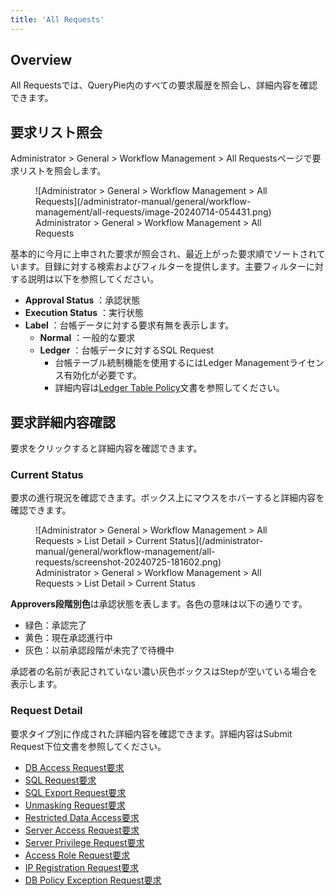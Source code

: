 ```yaml
---
title: 'All Requests'
---
```



## Overview

All Requestsでは、QueryPie内のすべての要求履歴を照会し、詳細内容を確認できます。


## 要求リスト照会

Administrator &gt; General &gt; Workflow Management &gt; All Requestsページで要求リストを照会します。

<figure data-layout="center" data-align="center">
![Administrator &gt; General &gt; Workflow Management &gt; All Requests](/administrator-manual/general/workflow-management/all-requests/image-20240714-054431.png)
<figcaption>
Administrator &gt; General &gt; Workflow Management &gt; All Requests
</figcaption>
</figure>

基本的に今月に上申された要求が照会され、最近上がった要求順でソートされています。目録に対する検索およびフィルターを提供します。主要フィルターに対する説明は以下を参照してください。

*  **Approval Status** ：承認状態
*  **Execution Status**  ：実行状態
*  **Label**  ：台帳データに対する要求有無を表示します。
    *  **Normal**  ：一般的な要求
    *  **Ledger**  ：台帳データに対するSQL Request
        * 台帳テーブル統制機能を使用するにはLedger Managementライセンス有効化が必要です。
        * 詳細内容は[Ledger Table Policy](../../databases/ledger-management/ledger-table-policy)文書を参照してください。


## 要求詳細内容確認

要求をクリックすると詳細内容を確認できます。

### Current Status

要求の進行現況を確認できます。ボックス上にマウスをホバーすると詳細内容を確認できます。

<figure data-layout="center" data-align="center">
![Administrator &gt; General &gt; Workflow Management &gt; All Requests > List Detail > Current Status](/administrator-manual/general/workflow-management/all-requests/screenshot-20240725-181602.png)
<figcaption>
Administrator &gt; General &gt; Workflow Management &gt; All Requests > List Detail > Current Status
</figcaption>
</figure>

**Approvers段階別色**は承認状態を表します。各色の意味は以下の通りです。

* 緑色：承認完了
* 黄色：現在承認進行中
* 灰色：以前承認段階が未完了で待機中

<Callout type="info">
承認者の名前が表記されていない濃い灰色ボックスはStepが空いている場合を表示します。
</Callout>

### Request Detail

要求タイプ別に作成された詳細内容を確認できます。詳細内容はSubmit Request下位文書を参照してください。

* [DB Access Request要求](../../../user-manual/workflow/requesting-db-access)
* [SQL Request要求](../../../user-manual/workflow/requesting-sql)
* [SQL Export Request要求](../../../user-manual/workflow/requesting-sql-export)
* [Unmasking Request要求](../../../user-manual/workflow/requesting-unmasking-mask-removal-request)
* [Restricted Data Access要求](../../../user-manual/workflow/requesting-restricted-data-access)
* [Server Access Request要求](../../../user-manual/workflow/requesting-access-role)
* [Server Privilege Request要求](../../../user-manual/workflow/requesting-server-privilege)
* [Access Role Request要求](../../../user-manual/workflow/requesting-access-role)
* [IP Registration Request要求](../../../user-manual/workflow/requesting-ip-registration)
* [DB Policy Exception Request要求](../../../user-manual/workflow/requesting-db-policy-exception)

